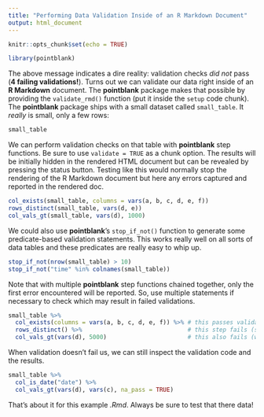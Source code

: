```yaml
---
title: "Performing Data Validation Inside of an R Markdown Document"
output: html_document
---
```


```r
knitr::opts_chunk$set(echo = TRUE)

library(pointblank)
```

The above message indicates a dire reality: validation checks *did not* pass (**4 failing validations!**). Turns out we can validate our data right inside of an **R Markdown** document. The **pointblank** package makes that possible by providing the `validate_rmd()` function (put it inside the `setup` code chunk). The **pointblank** package ships with a small dataset called `small_table`. It *really* is small, only a few rows:

```r
small_table
```

We can perform validation checks on that table with **pointblank** step functions. Be sure to use `validate = TRUE` as a chunk option. The results will be initially hidden in the rendered HTML document but can be revealed by pressing the status button. Testing like this would normally stop the rendering of the R Markdown document but here any errors captured and reported in the rendered doc. 

```r
col_exists(small_table, columns = vars(a, b, c, d, e, f))
rows_distinct(small_table, vars(d, e))
col_vals_gt(small_table, vars(d), 1000)
```

We could also use **pointblank**'s `stop_if_not()` function to generate some predicate-based validation statements. This works really well on all sorts of data tables and these predicates are really easy to whip up.

```r
stop_if_not(nrow(small_table) > 10)
stop_if_not("time" %in% colnames(small_table))
```

Note that with multiple **pointblank** step functions chained together, only the first error encountered will be reported. So, use multiple statements if necessary to check which may result in failed validations.

```r
small_table %>% 
  col_exists(columns = vars(a, b, c, d, e, f)) %>% # this passes validation
  rows_distinct() %>%                              # this step fails (showing us the error message)
  col_vals_gt(vars(d), 5000)                       # this also fails (we don't see its message)
```

When validation doesn't fail us, we can still inspect the validation code and the results.

```r
small_table %>% 
  col_is_date("date") %>%
  col_vals_gt(vars(d), vars(c), na_pass = TRUE)
```

That's about it for this example *.Rmd*. Always be sure to test that there data!
